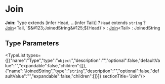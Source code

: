 
# Join

 **Join**: Type extends [infer Head, ...(infer Tail)] ? `Head` extends `string` ? [Join](page.mdx)&#60;Tail, \`$&#123;JoinedString&#125;$&#123;Head&#125;\`&#62; : [Join](page.mdx)&#60;Tail&#62; : JoinedString

## Type Parameters

<TypeList types={[{"name":"Type","type":"`object`","description":"","optional":false,"defaultValue":"","expandable":false,"children":[]},{"name":"JoinedString","type":"`string`","description":"","optional":false,"defaultValue":"","expandable":false,"children":[]}]}  sectionTitle="Join"/>
